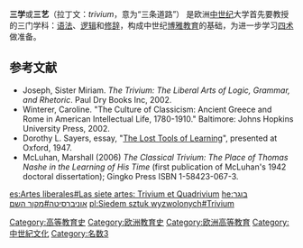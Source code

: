 '''三学'''或'''三艺'''（拉丁文：''trivium''，意为“三条道路”） 是欧洲[[中世纪|中世纪]]大学首先要教授的三门学科：[[语法|语法]]、[[逻辑|逻辑]]和[[修辞|修辞]]，构成中世纪[[博雅教育|博雅教育]]的基础，为进一步学习[[四术|四术]]做准备。

== 参考文献 ==
* Joseph, Sister Miriam. ''The Trivium: The Liberal Arts of Logic, Grammar, and Rhetoric''. Paul Dry Books Inc, 2002.
* Winterer, Caroline. "The Culture of Classicism: Ancient Greece and Rome in American Intellectual Life, 1780-1910." Baltimore: Johns Hopkins University Press, 2002.
* Dorothy L. Sayers, essay, "[https://web.archive.org/web/20040415041359/http://redeemerclassical.org/lost_tools.php The Lost Tools of Learning]", presented at Oxford, 1947.
* McLuhan, Marshall (2006) ''The Classical Trivium: The Place of Thomas Nashe in the Learning of His Time'' (first publication of McLuhan's 1942 doctoral dissertation); Gingko Press ISBN 1-58423-067-3.

[[Category:高等教育史|Category:高等教育史]]
[[Category:欧洲教育史|Category:欧洲教育史]]
[[Category:欧洲高等教育|Category:欧洲高等教育]]
[[Category:中世紀文化|Category:中世紀文化]]
[[Category:名数3|Category:名数3]]

[[es:Artes_liberales#Las_siete_artes:_Trivium_et_Quadrivium|es:Artes liberales#Las siete artes: Trivium et Quadrivium]]
[[he:בוגר_אוניברסיטה#מקור_השם|he:בוגר אוניברסיטה#מקור השם]]
[[pl:Siedem_sztuk_wyzwolonych#Trivium|pl:Siedem sztuk wyzwolonych#Trivium]]